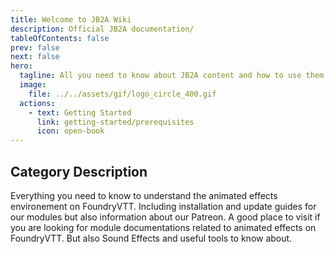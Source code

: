 ```yaml
---
title: Welcome to JB2A Wiki
description: Official JB2A documentation/
tableOfContents: false
prev: false
next: false
hero:
  tagline: All you need to know about JB2A content and how to use them !
  image:
    file: ../../assets/gif/logo_circle_400.gif
  actions:
    - text: Getting Started
      link: getting-started/prerequisites
      icon: open-book
---
```


## Category Description

<CardGrid>
	<Card 
		title="Getting Started" 
		icon="setting">
		Everything you need to know to understand the animated effects environement on FoundryVTT. Including installation and update guides for our modules but also information about our Patreon.
	</Card>
	<Card 
		title="External Resources" 
		icon="open-book">
		A good place to visit if you are looking for module documentations related to animated effects on FoundryVTT. But also Sound Effects and useful tools to know about. 
	</Card>
	<LinkCard 
		title="Let's get started !" 
		href="/jb2a-wiki/getting-started/prerequisites"
	/>
	<LinkCard 
		title="Go to External Resources" 
		href="/jb2a-wiki/external-resources/community-links"
	/>
</CardGrid>
